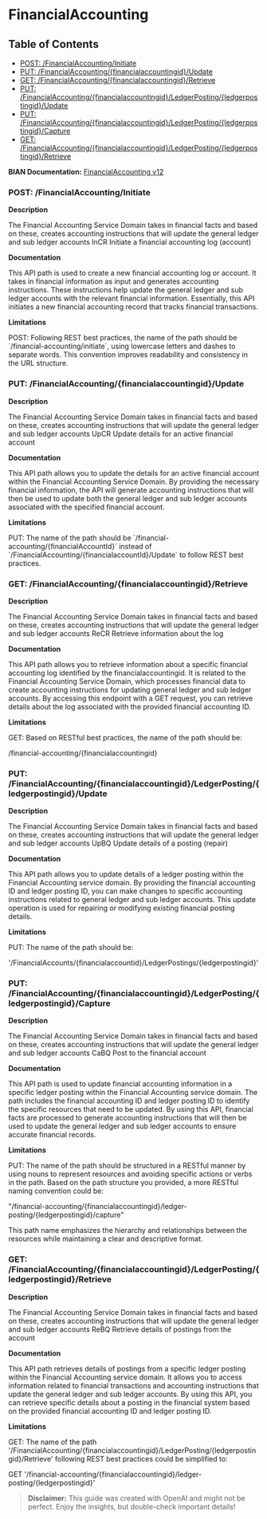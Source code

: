 # FinancialAccounting

## Table of Contents
- [POST: /FinancialAccounting/Initiate](#post-/financialaccounting/initiate)
- [PUT: /FinancialAccounting/\{financialaccountingid\}/Update](#put-/financialaccounting/\{financialaccountingid\}/update)
- [GET: /FinancialAccounting/\{financialaccountingid\}/Retrieve](#get-/financialaccounting/\{financialaccountingid\}/retrieve)
- [PUT: /FinancialAccounting/\{financialaccountingid\}/LedgerPosting/\{ledgerpostingid\}/Update](#put-/financialaccounting/\{financialaccountingid\}/ledgerposting/\{ledgerpostingid\}/update)
- [PUT: /FinancialAccounting/\{financialaccountingid\}/LedgerPosting/\{ledgerpostingid\}/Capture](#put-/financialaccounting/\{financialaccountingid\}/ledgerposting/\{ledgerpostingid\}/capture)
- [GET: /FinancialAccounting/\{financialaccountingid\}/LedgerPosting/\{ledgerpostingid\}/Retrieve](#get-/financialaccounting/\{financialaccountingid\}/ledgerposting/\{ledgerpostingid\}/retrieve)


**BIAN Documentation:** [FinancialAccounting v12](https://app.swaggerhub.com/apis/BIAN-3/FinancialAccounting/12.0.0)

### POST: /FinancialAccounting/Initiate

**Description**

The Financial Accounting Service Domain takes in financial facts and based on these\, creates accounting instructions that will update the general ledger and sub ledger accounts InCR Initiate a financial accounting log \(account\)

**Documentation**

This API path is used to create a new financial accounting log or account\. It takes in financial information as input and generates accounting instructions\. These instructions help update the general ledger and sub ledger accounts with the relevant financial information\. Essentially\, this API initiates a new financial accounting record that tracks financial transactions\.

**Limitations**

POST: Following REST best practices\, the name of the path should be \`/financial\-accounting/initiate\`\, using lowercase letters and dashes to separate words\. This convention improves readability and consistency in the URL structure\.

### PUT: /FinancialAccounting/\{financialaccountingid\}/Update

**Description**

The Financial Accounting Service Domain takes in financial facts and based on these\, creates accounting instructions that will update the general ledger and sub ledger accounts UpCR Update details for an active financial account

**Documentation**

This API path allows you to update the details for an active financial account within the Financial Accounting Service Domain\. By providing the necessary financial information\, the API will generate accounting instructions that will then be used to update both the general ledger and sub ledger accounts associated with the specified financial account\.

**Limitations**

PUT: The name of the path should be \`/financial\-accounting/\{financialAccountId\}\` instead of \`/FinancialAccounting/\{financialaccountId\}/Update\` to follow REST best practices\.

### GET: /FinancialAccounting/\{financialaccountingid\}/Retrieve

**Description**

The Financial Accounting Service Domain takes in financial facts and based on these\, creates accounting instructions that will update the general ledger and sub ledger accounts ReCR Retrieve information about the log

**Documentation**

This API path allows you to retrieve information about a specific financial accounting log identified by the financialaccountingid\. It is related to the Financial Accounting Service Domain\, which processes financial data to create accounting instructions for updating general ledger and sub ledger accounts\. By accessing this endpoint with a GET request\, you can retrieve details about the log associated with the provided financial accounting ID\.

**Limitations**

GET: Based on RESTful best practices\, the name of the path should be:

/financial\-accounting/\{financialaccountingid\}

### PUT: /FinancialAccounting/\{financialaccountingid\}/LedgerPosting/\{ledgerpostingid\}/Update

**Description**

The Financial Accounting Service Domain takes in financial facts and based on these\, creates accounting instructions that will update the general ledger and sub ledger accounts UpBQ Update details of a posting \(repair\)

**Documentation**

This API path allows you to update details of a ledger posting within the Financial Accounting service domain\. By providing the financial accounting ID and ledger posting ID\, you can make changes to specific accounting instructions related to general ledger and sub ledger accounts\. This update operation is used for repairing or modifying existing financial posting details\.

**Limitations**

PUT: The name of the path should be:

'/FinancialAccounts/\{financialaccountid\}/LedgerPostings/\{ledgerpostingid\}'

### PUT: /FinancialAccounting/\{financialaccountingid\}/LedgerPosting/\{ledgerpostingid\}/Capture

**Description**

The Financial Accounting Service Domain takes in financial facts and based on these\, creates accounting instructions that will update the general ledger and sub ledger accounts CaBQ Post to the financial account

**Documentation**

This API path is used to update financial accounting information in a specific ledger posting within the Financial Accounting service domain\. The path includes the financial accounting ID and ledger posting ID to identify the specific resources that need to be updated\. By using this API\, financial facts are processed to generate accounting instructions that will then be used to update the general ledger and sub ledger accounts to ensure accurate financial records\.

**Limitations**

PUT: The name of the path should be structured in a RESTful manner by using nouns to represent resources and avoiding specific actions or verbs in the path\. Based on the path structure you provided\, a more RESTful naming convention could be:

"/financial\-accounting/\{financialaccountingid\}/ledger\-posting/\{ledgerpostingid\}/capture"

This path name emphasizes the hierarchy and relationships between the resources while maintaining a clear and descriptive format\.

### GET: /FinancialAccounting/\{financialaccountingid\}/LedgerPosting/\{ledgerpostingid\}/Retrieve

**Description**

The Financial Accounting Service Domain takes in financial facts and based on these\, creates accounting instructions that will update the general ledger and sub ledger accounts ReBQ Retrieve details of postings from the account

**Documentation**

This API path retrieves details of postings from a specific ledger posting within the Financial Accounting service domain\. It allows you to access information related to financial transactions and accounting instructions that update the general ledger and sub ledger accounts\. By using this API\, you can retrieve specific details about a posting in the financial system based on the provided financial accounting ID and ledger posting ID\.

**Limitations**

GET: The name of the path '/FinancialAccounting/\{financialaccountingid\}/LedgerPosting/\{ledgerpostingid\}/Retrieve' following REST best practices could be simplified to:

GET '/financial\-accounting/\{financialaccountingid\}/ledger\-posting/\{ledgerpostingid\}'

> **Disclaimer:** This guide was created with OpenAI and might not be perfect. Enjoy the insights, but double-check important details!
